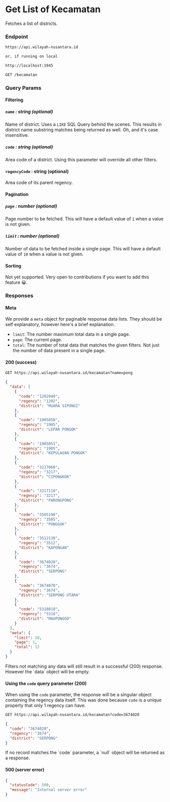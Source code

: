 
# Get List of Kecamatan

Fetches a list of districts.

### Endpoint

```md filename="Base URL"
https://api.wilayah-nusantara.id

or, if running on local

http://localhost:1945
```

```md filename="Method and Endpoint"
GET /kecamatan
```

### Query Params

#### Filtering

##### `name` : string (optional)

Name of district. Uses a `LIKE` SQL Query behind the scenes. This results in district name substring matches being returned as well. Oh, and it's case insensitive.

##### `code` : string (optional)

Area code of a district. Using this parameter will override all other filters.

#### `regencyCode` : string (optional)

Area code of its parent regency.

#### Pagination

##### `page` : number (optional)

Page number to be fetched. This will have a default value of `1` when a value is not given.

##### `limit` : number (optional)

Number of data to be fetched inside a single page. This will have a default value of `10` when a value is not given.

#### Sorting

Not yet supported. Very open to contributions if you want to add this feature 😀.

### Responses

#### Meta

We provide a `meta` object for paginable response data lists. They should be self explanatory, however here's a brief explanation.

- `limit`: The number maximum total data in a single page.
- `page`: The current page.
- `total`: The number of total data that matches the given filters. Not just the number of data present in a single page.

#### 200 (success)

```md filename="Example Request"
GET https://api.wilayah-nusantara.id/kecamatan?name=pong
```

```json filename="Example Response"
{
  "data": [
    {
      "code": "1202040",
      "regency": "1202",
      "district": "MUARA SIPONGI"
    },
    {
      "code": "1905050",
      "regency": "1905",
      "district": "LEPAR PONGOK"
    },
    {
      "code": "1905051",
      "regency": "1905",
      "district": "KEPULAUAN PONGOK"
    },
    {
      "code": "3217060",
      "regency": "3217",
      "district": "CIPONGKOR"
    },
    {
      "code": "3217110",
      "regency": "3217",
      "district": "PARONGPONG"
    },
    {
      "code": "3505190",
      "regency": "3505",
      "district": "PONGGOK"
    },
    {
      "code": "3512130",
      "regency": "3512",
      "district": "KAPONGAN"
    },
    {
      "code": "3674020",
      "regency": "3674",
      "district": "SERPONG"
    },
    {
      "code": "3674070",
      "regency": "3674",
      "district": "SERPONG UTARA"
    },
    {
      "code": "5318010",
      "regency": "5318",
      "district": "MAUPONGGO"
    }
  ],
  "meta": {
    "limit": 10,
    "page": 1,
    "total": 12
  }
}
```

<Callout>
  Filters not matching any data will still result in a successful (200)
  response. However the `data` object will be empty.
</Callout>

#### Using the `code` query parameter (200)

When using the `code` parameter, the response will be a singular object containing the regency data itself. This was done because `code` is a unique property that only 1 regency can have.

```md filename="Example Request"
GET https://api.wilayah-nusantara.id/kecamatan?code=3674020
```

```json filename="Example Response"
{
  "code": "3674020",
  "regency": "3674",
  "district": "SERPONG"
}
```

<Callout>
  If no record matches the `code` parameter, a `null` object will be returned as
  a response.
</Callout>

#### 500 (server error)

```json filename="Example Response"
{
  "statusCode": 500,
  "message": "Internal server error"
}
```
